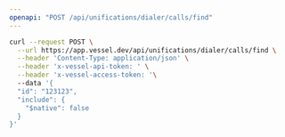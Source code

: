 ```yaml
---
openapi: "POST /api/unifications/dialer/calls/find"
---
```


<RequestExample>

```bash Request
curl --request POST \
  --url https://app.vessel.dev/api/unifications/dialer/calls/find \
  --header 'Content-Type: application/json' \
  --header 'x-vessel-api-token: ' \
  --header 'x-vessel-access-token: '\ 
  --data '{
  "id": "123123",
  "include": {
    "$native": false
  }
}'
```

</RequestExample>


      